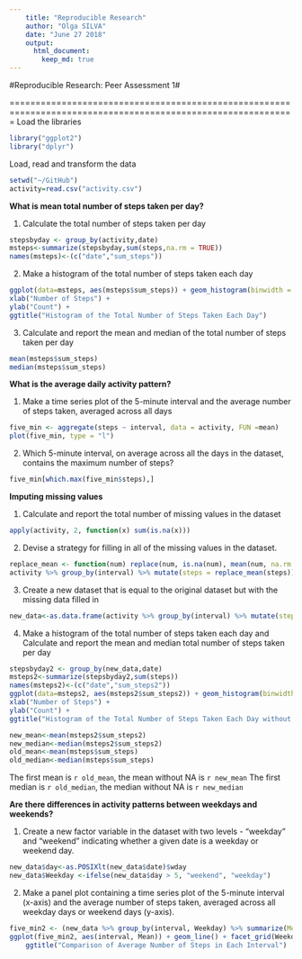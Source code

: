 ```yaml
---  
    title: "Reproducible Research"  
    author: "Olga SILVA"  
    date: "June 27 2018"
    output:  
      html_document:  
        keep_md: true  
---  
```



#Reproducible Research: Peer Assessment 1#

=============================================================================================================
Load the libraries
```r
library("ggplot2")
library("dplyr")
```

Load, read and transform the data
```r
setwd("~/GitHub")
activity=read.csv("activity.csv")
```

**What is mean total number of steps taken per day?**

1. Calculate the total number of steps taken per day

```r
stepsbyday <- group_by(activity,date)
msteps<-summarize(stepsbyday,sum(steps,na.rm = TRUE))
names(msteps)<-(c("date","sum_steps"))
```

2. Make a histogram of the total number of steps taken each day
```r

ggplot(data=msteps, aes(msteps$sum_steps)) + geom_histogram(binwidth = 1500, col = "pink")+
xlab("Number of Steps") +
ylab("Count") +
ggtitle("Histogram of the Total Number of Steps Taken Each Day")

```

3. Calculate and report the mean and median of the total number of steps taken per day
```r
mean(msteps$sum_steps)
median(msteps$sum_steps)
```

**What is the average daily activity pattern?**

1. Make a time series plot of the 5-minute interval and the average number of steps taken, averaged across all days
```r
five_min <- aggregate(steps ~ interval, data = activity, FUN =mean)
plot(five_min, type = "l")
```

2. Which 5-minute interval, on average across all the days in the dataset, contains the maximum number of steps?
```r
five_min[which.max(five_min$steps),]
```

**Imputing missing values**

1. Calculate and report the total number of missing values in the dataset
```r
apply(activity, 2, function(x) sum(is.na(x)))
```

2. Devise a strategy for filling in all of the missing values in the dataset.
```r

replace_mean <- function(num) replace(num, is.na(num), mean(num, na.rm = TRUE))
activity %>% group_by(interval) %>% mutate(steps = replace_mean(steps))

```

3. Create a new dataset that is equal to the original dataset but with the missing data filled in
```r
new_data<-as.data.frame(activity %>% group_by(interval) %>% mutate(steps = replace_mean(steps)))
```

4. Make a histogram of the total number of steps taken each day and Calculate and report the mean and median total number of steps taken per day

```r
stepsbyday2 <- group_by(new_data,date)
msteps2<-summarize(stepsbyday2,sum(steps))
names(msteps2)<-(c("date","sum_steps2"))
ggplot(data=msteps2, aes(msteps2$sum_steps2)) + geom_histogram(binwidth = 1500, col = "green")+
xlab("Number of Steps") +
ylab("Count") +
ggtitle("Histogram of the Total Number of Steps Taken Each Day without NA")
```

```r
new_mean<-mean(msteps2$sum_steps2)
new_median<-median(msteps2$sum_steps2)
old_mean<-mean(msteps$sum_steps)
old_median<-median(msteps$sum_steps)
```

The first mean is `r old_mean`, the mean without NA is `r new_mean`
The first median is `r old_median`, the median without NA is `r new_median`

**Are there differences in activity patterns between weekdays and weekends?**

1. Create a new factor variable in the dataset with two levels - "weekday" and "weekend" indicating whether a given date is a weekday or weekend day.

```r
new_data$day<-as.POSIXlt(new_data$date)$wday
new_data$Weekday <-ifelse(new_data$day > 5, "weekend", "weekday")
```

2. Make a panel plot containing a time series plot of the 5-minute interval (x-axis) and the average number of steps taken, averaged across all weekday days or weekend days (y-axis). 

```r
five_min2 <- (new_data %>% group_by(interval, Weekday) %>% summarize(Mean = mean(steps)))
ggplot(five_min2, aes(interval, Mean)) + geom_line() + facet_grid(Weekday ~ .)+ylab("Mean of Steps") +
    ggtitle("Comparison of Average Number of Steps in Each Interval")
```
